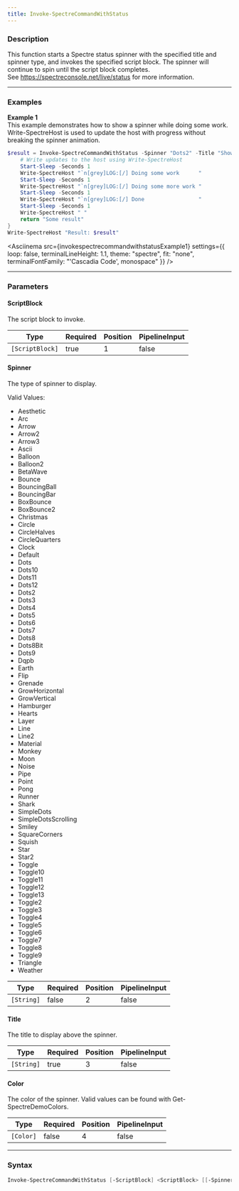 ```yaml
---
title: Invoke-SpectreCommandWithStatus
---
```









### Description

This function starts a Spectre status spinner with the specified title and spinner type, and invokes the specified script block. The spinner will continue to spin until the script block completes.  
See https://spectreconsole.net/live/status for more information.



---


### Examples


**Example 1**  
This example demonstrates how to show a spinner while doing some work. Write-SpectreHost is used to update the host with progress without breaking the spinner animation.



```powershell
$result = Invoke-SpectreCommandWithStatus -Spinner "Dots2" -Title "Showing a spinner..." -ScriptBlock {
    # Write updates to the host using Write-SpectreHost
    Start-Sleep -Seconds 1
    Write-SpectreHost "`n[grey]LOG:[/] Doing some work      "
    Start-Sleep -Seconds 1
    Write-SpectreHost "`n[grey]LOG:[/] Doing some more work "
    Start-Sleep -Seconds 1
    Write-SpectreHost "`n[grey]LOG:[/] Done                 "
    Start-Sleep -Seconds 1
    Write-SpectreHost " "
    return "Some result"
}
Write-SpectreHost "Result: $result"
```
<Asciinema
    src={invokespectrecommandwithstatusExample1}
    settings={{
        loop: false,
        terminalLineHeight: 1.1,
        theme: "spectre",
        fit: "none",
        terminalFontFamily: "'Cascadia Code', monospace"
    }}
/>


---


### Parameters
#### **ScriptBlock**

The script block to invoke.






|Type           |Required|Position|PipelineInput|
|---------------|--------|--------|-------------|
|`[ScriptBlock]`|true    |1       |false        |



#### **Spinner**

The type of spinner to display.



Valid Values:

* Aesthetic
* Arc
* Arrow
* Arrow2
* Arrow3
* Ascii
* Balloon
* Balloon2
* BetaWave
* Bounce
* BouncingBall
* BouncingBar
* BoxBounce
* BoxBounce2
* Christmas
* Circle
* CircleHalves
* CircleQuarters
* Clock
* Default
* Dots
* Dots10
* Dots11
* Dots12
* Dots2
* Dots3
* Dots4
* Dots5
* Dots6
* Dots7
* Dots8
* Dots8Bit
* Dots9
* Dqpb
* Earth
* Flip
* Grenade
* GrowHorizontal
* GrowVertical
* Hamburger
* Hearts
* Layer
* Line
* Line2
* Material
* Monkey
* Moon
* Noise
* Pipe
* Point
* Pong
* Runner
* Shark
* SimpleDots
* SimpleDotsScrolling
* Smiley
* SquareCorners
* Squish
* Star
* Star2
* Toggle
* Toggle10
* Toggle11
* Toggle12
* Toggle13
* Toggle2
* Toggle3
* Toggle4
* Toggle5
* Toggle6
* Toggle7
* Toggle8
* Toggle9
* Triangle
* Weather






|Type      |Required|Position|PipelineInput|
|----------|--------|--------|-------------|
|`[String]`|false   |2       |false        |



#### **Title**

The title to display above the spinner.






|Type      |Required|Position|PipelineInput|
|----------|--------|--------|-------------|
|`[String]`|true    |3       |false        |



#### **Color**

The color of the spinner. Valid values can be found with Get-SpectreDemoColors.






|Type     |Required|Position|PipelineInput|
|---------|--------|--------|-------------|
|`[Color]`|false   |4       |false        |





---


### Syntax
```powershell
Invoke-SpectreCommandWithStatus [-ScriptBlock] <ScriptBlock> [[-Spinner] <String>] [-Title] <String> [[-Color] <Color>] [<CommonParameters>]
```
